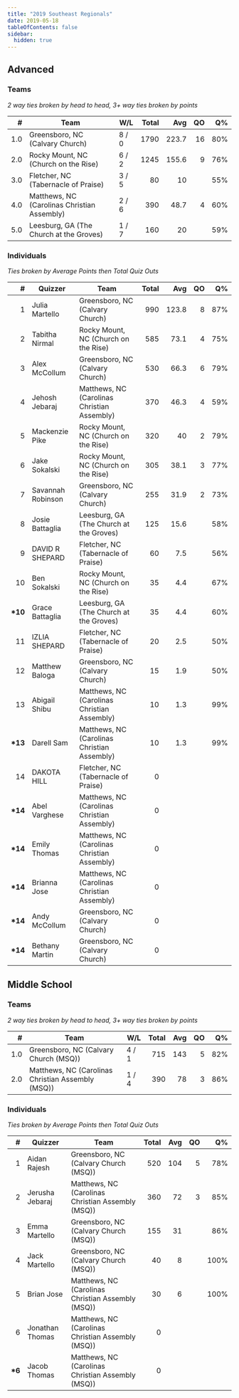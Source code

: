 ```yaml
---
title: "2019 Southeast Regionals"
date: 2019-05-18
tableOfContents: false
sidebar:
  hidden: true
---
```


## Advanced

### Teams

*2 way ties broken by head to head, 3+ way ties broken by points*

|    # | Team                                        | W/L   | Total |   Avg |   QO |   Q% |
| ---: | ------------------------------------------- | ----- | ----: | ----: | ---: | ---: |
|  1.0 | Greensboro, NC (Calvary Church)             | 8 / 0 |  1790 | 223.7 |   16 |  80% |
|  2.0 | Rocky Mount, NC (Church on the Rise)        | 6 / 2 |  1245 | 155.6 |    9 |  76% |
|  3.0 | Fletcher, NC (Tabernacle of Praise)         | 3 / 5 |    80 |    10 |      |  55% |
|  4.0 | Matthews, NC (Carolinas Christian Assembly) | 2 / 6 |   390 |  48.7 |    4 |  60% |
|  5.0 | Leesburg, GA (The Church at the Groves)     | 1 / 7 |   160 |    20 |      |  59% |

### Individuals

*Ties broken by Average Points then Total Quiz Outs*

|        # | Quizzer           | Team                                        | Total |   Avg |   QO |   Q% |
| -------: | ----------------- | ------------------------------------------- | ----: | ----: | ---: | ---: |
|        1 | Julia Martello    | Greensboro, NC (Calvary Church)             |   990 | 123.8 |    8 |  87% |
|        2 | Tabitha Nirmal    | Rocky Mount, NC (Church on the Rise)        |   585 |  73.1 |    4 |  75% |
|        3 | Alex McCollum     | Greensboro, NC (Calvary Church)             |   530 |  66.3 |    6 |  79% |
|        4 | Jehosh Jebaraj    | Matthews, NC (Carolinas Christian Assembly) |   370 |  46.3 |    4 |  59% |
|        5 | Mackenzie Pike    | Rocky Mount, NC (Church on the Rise)        |   320 |    40 |    2 |  79% |
|        6 | Jake Sokalski     | Rocky Mount, NC (Church on the Rise)        |   305 |  38.1 |    3 |  77% |
|        7 | Savannah Robinson | Greensboro, NC (Calvary Church)             |   255 |  31.9 |    2 |  73% |
|        8 | Josie Battaglia   | Leesburg, GA (The Church at the Groves)     |   125 |  15.6 |      |  58% |
|        9 | DAVID R SHEPARD   | Fletcher, NC (Tabernacle of Praise)         |    60 |   7.5 |      |  56% |
|       10 | Ben Sokalski      | Rocky Mount, NC (Church on the Rise)        |    35 |   4.4 |      |  67% |
| **\*10** | Grace Battaglia   | Leesburg, GA (The Church at the Groves)     |    35 |   4.4 |      |  60% |
|       11 | IZLIA SHEPARD     | Fletcher, NC (Tabernacle of Praise)         |    20 |   2.5 |      |  50% |
|       12 | Matthew Baloga    | Greensboro, NC (Calvary Church)             |    15 |   1.9 |      |  50% |
|       13 | Abigail Shibu     | Matthews, NC (Carolinas Christian Assembly) |    10 |   1.3 |      |  99% |
| **\*13** | Darell Sam        | Matthews, NC (Carolinas Christian Assembly) |    10 |   1.3 |      |  99% |
|       14 | DAKOTA HILL       | Fletcher, NC (Tabernacle of Praise)         |     0 |       |      |      |
| **\*14** | Abel Varghese     | Matthews, NC (Carolinas Christian Assembly) |     0 |       |      |      |
| **\*14** | Emily Thomas      | Matthews, NC (Carolinas Christian Assembly) |     0 |       |      |      |
| **\*14** | Brianna Jose      | Matthews, NC (Carolinas Christian Assembly) |     0 |       |      |      |
| **\*14** | Andy McCollum     | Greensboro, NC (Calvary Church)             |     0 |       |      |      |
| **\*14** | Bethany Martin    | Greensboro, NC (Calvary Church)             |     0 |       |      |      |

## Middle School

### Teams

*2 way ties broken by head to head, 3+ way ties broken by points*

|    # | Team                                              | W/L   | Total |  Avg |   QO |   Q% |
| ---: | ------------------------------------------------- | ----- | ----: | ---: | ---: | ---: |
|  1.0 | Greensboro, NC (Calvary Church (MSQ))             | 4 / 1 |   715 |  143 |    5 |  82% |
|  2.0 | Matthews, NC (Carolinas Christian Assembly (MSQ)) | 1 / 4 |   390 |   78 |    3 |  86% |

### Individuals

*Ties broken by Average Points then Total Quiz Outs*

|       # | Quizzer         | Team                                              | Total |  Avg |   QO |   Q% |
| ------: | --------------- | ------------------------------------------------- | ----: | ---: | ---: | ---: |
|       1 | Aidan Rajesh    | Greensboro, NC (Calvary Church (MSQ))             |   520 |  104 |    5 |  78% |
|       2 | Jerusha Jebaraj | Matthews, NC (Carolinas Christian Assembly (MSQ)) |   360 |   72 |    3 |  85% |
|       3 | Emma Martello   | Greensboro, NC (Calvary Church (MSQ))             |   155 |   31 |      |  86% |
|       4 | Jack Martello   | Greensboro, NC (Calvary Church (MSQ))             |    40 |    8 |      | 100% |
|       5 | Brian Jose      | Matthews, NC (Carolinas Christian Assembly (MSQ)) |    30 |    6 |      | 100% |
|       6 | Jonathan Thomas | Matthews, NC (Carolinas Christian Assembly (MSQ)) |     0 |      |      |      |
| **\*6** | Jacob Thomas    | Matthews, NC (Carolinas Christian Assembly (MSQ)) |     0 |      |      |      |
